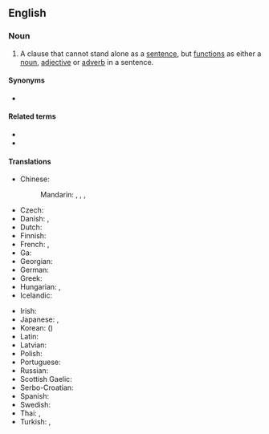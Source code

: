 {{also|subordinate-clause}}
==English==

===Noun===
{{en-noun}}

# {{lb|en|grammar}} A clause that cannot stand alone as a [[sentence]], but [[function]]s as either a [[noun]], [[adjective]] or [[adverb]] in a sentence.
#: {{ux|en|"If they live long enough" in "If they live long enough, Samuel and Milady will visit all the countries in the world." is a '''subordinate clause'''.}}

====Synonyms====
* {{l|en|dependent clause}}

====Related terms====
* {{l|en|independent clause}}
* {{l|en|relative clause}}

====Translations====
{{trans-top|a clause that cannot stand alone}}
* Chinese:
*: Mandarin: {{t|cmn|從屬小句|sc=Hani}}, {{t|cmn|从属小句|tr=cóngshǔ xiǎojù|sc=Hani}}, {{t+|cmn|從句|sc=Hani}}, {{t+|cmn|从句|tr=cóngjù|sc=Hani}}
* Czech: {{t|cs|vedlejší věta}}
* Danish: {{t|da|ledsætning|c}}, {{t|da|bisætning|c}}
* Dutch: {{t+|nl|bijzin|m}}
* Finnish: {{t+|fi|sivulause}}
* French: {{t|fr|proposition subordonnée|f}}, {{t+|fr|subordonnée|f}}
* Ga: {{t|gaa|wiemɔ fafai}}
* Georgian: {{t|ka|დამოკიდებული წინადადება}}
* German: {{t+|de|Nebensatz|m}}
* Greek: {{t|el|δευτερεύουσα πρόταση|f|sc=Grek}}
* Hungarian: {{t|hu|alárendelt mondat}}, {{t|hu|alárendelt mellékmondat}}
* Icelandic: {{t|is|aukasetning|f}}
{{trans-mid}}
* Irish: {{t|ga|fochlásal|m}}
* Japanese: {{t|ja|従属節|tr=じゅうぞくせつ, jūzokusetsu}}, {{t|ja|付属節|tr=ふぞくせつ, fuzokusetsu|sc=Jpan}}
* Korean: {{t+|ko|종속절}} ({{t+|ko|從屬節}})
* Latin: {{t-check|la|sententia subordinata|f}}
* Latvian: {{t|lv|palīgteikums|m}}
* Polish: {{t+|pl|zdanie podrzędne|n}}
* Portuguese: {{t|pt|[[oração]] [[subordinada]]|f}}
* Russian: {{t|ru|прида́точное предложе́ние|n}}
* Scottish Gaelic: {{t|gd|fo-chlàs|m}}
* Serbo-Croatian: {{t|sh|zavisna rečenica|f}}
* Spanish: {{t+|es|oración subordinada|f}}
* Swedish: {{t+|sv|bisats|c}}
* Thai: {{t+|th|อนุประโยค}}, {{t+|th|ประโยคย่อย}}
* Turkish: {{t+|tr|yan cümle}}, {{t+|tr|yan tümce}}
{{trans-bottom}}